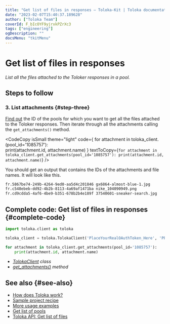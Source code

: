 ```yaml
---
title: "Get list of files in responses — Toloka-Kit | Toloka documentation"
date: "2023-02-07T15:40:37.189628"
author: ["Toloka Team"]
coverId: F_bIcOYF9yjrxkPZrXc3
tags: ["engineering"]
ogDescription: ""
docsMenu: "tkitMenu"
---
```



# Get list of files in responses

_List all the files attached to the Toloker responses in a pool._

## Steps to follow

<Import/>

<Instantiate/>

### 3. List attachments {#step-three}

[Find out](/docs/toloka-kit/recipes/get-pools) the ID of the pools for which you want to get all the files attached to the Toloker responses. Then iterate through all the attachments calling the `get_attachments()` method.

<CodeCopy
  isSmall
  theme="light"
  code={
    <HighlightChildren language="python">
      for attachment in toloka_client.<Term term="get_attachments"><GetAttachments/></Term>(pool_id='1085757'):
      <br/>    print(attachment.id, attachment.name)
    </HighlightChildren>
  }
  textToCopy={`for attachment in toloka_client.get_attachments(pool_id='1085757'):
    print(attachment.id, attachment.name)`}
/>

You should get an output that contains the IDs of the attachments and file names. It will look like this.

```bash
fr.5867be74-249b-4264-9ed0-aa5d4c201846 gx6864-almost-blue-1.jpg
fr.c548ebeb-dd92-4b2b-8113-4a69af1471ba nike_104090949.png
fr.cd9cdda5-4af6-4be9-b351-678b2b4e189f 37540601-sneaker-search.jpg
```

## Complete code: Get list of files in responses {#complete-code}

```python
import toloka.client as toloka

toloka_client = toloka.TolokaClient('PlaceYourRealOAuthToken_Here', 'PRODUCTION')

for attachment in toloka_client.get_attachments(pool_id='1085757'):
    print(attachment.id, attachment.name)
```

<Note mode="tip" title="List of classes and methods used in this recipe">

- _[TolokaClient](/docs/toloka-kit/reference/toloka.client.TolokaClient) class_
- _[get_attachments()](/docs/toloka-kit/reference/toloka.client.TolokaClient.get_attachments) method_

</Note>

## See also {#see-also}

- [How does Toloka work?](/docs/guide/overview)
- [Sample project recipe](/docs/toloka-kit/recipes/learn-basics)
- [More usage examples](/docs/toloka-kit/recipes/use-cases)
- [Get list of pools](/docs/toloka-kit/recipes/get-pools)
- [Toloka API: Get list of files](https://toloka.ai/docs/api/api-reference/#get-/attachments)
